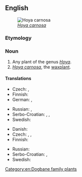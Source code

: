 ==English==
[[Image:Hoya carnosa1HUNDA.jpg|thumb|''[[Hoya carnosa]]'']]

===Etymology===
{{compound|en|wax|flower}}

===Noun===
{{en-noun}}

# Any plant of the genus ''[[Hoya]]''.
# ''[[Hoya carnosa]]'', the [[waxplant]].

====Translations====
{{trans-top|plant of he genus ''Hoya''}}
* Czech: {{t|cs|hoja|f}}, {{t|cs|voskovka|f}}
* Finnish: {{t+|fi|posliinikukka}}
* German: {{t|de|Wachsblume|f}}, {{t|de|Porzellanblume|f}}
{{trans-mid}}
* Russian: {{t|ru|плющ восково́й|m}}, {{t|ru|хо́йя|f}}
* Serbo-Croatian: {{t|sh|hoja|f}}, {{t|sh|voštani cvijet|m}}, {{t|sh|voštani cvet|m}}
* Swedish: {{t-needed|sv}}
{{trans-bottom}}

{{trans-top|''Hoya carnosa''}}
* Danish: {{t-needed|da}}
* Czech: {{t|cs|voskovka|f}}, {{t|cs|hoja masitá|f}}, {{t|cs|voskovka masitá|f}}
* Finnish: {{t|fi|isoposliinikukka}}
{{trans-mid}}
* Russian: {{t|ru|хо́йа мяги́стая|f}}
* Serbo-Croatian: {{t|sh|voštani cvijet|m}}, {{t|sh|voštani cvet|m}}
* Swedish: {{t-needed|sv}}
{{trans-bottom}}

[[Category:en:Dogbane family plants]]